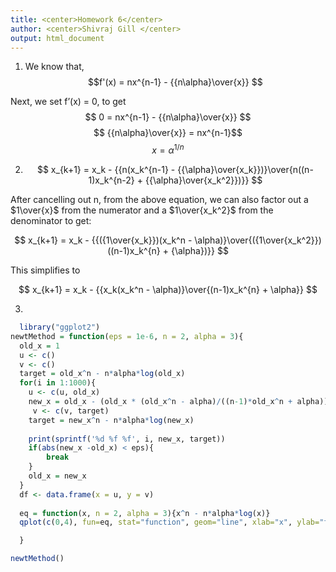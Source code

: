 ```yaml
---
title: <center>Homework 6</center>
author: <center>Shivraj Gill </center>
output: html_document
---
```

1.
We know that,
  $$f'(x) = nx^{n-1} - {{n\alpha}\over{x}} $$ 

Next, we set f'(x) = 0, to get
$$ 0 = nx^{n-1} - {{n\alpha}\over{x}} $$
$$ {{n\alpha}\over{x}} = nx^{n-1}$$
$$ x = \alpha^{1/n} $$


2. 
$$ x_{k+1} = x_k - {{n(x_k^{n-1} - {{\alpha}\over{x_k}})}\over{n((n-1)x_k^{n-2} + {{\alpha}\over{x_k^2}})}} $$

After cancelling out n, from the above equation, we can also factor out a $1\over{x}$ from the numerator and a $1\over{x_k^2}$ from the denominator to get:

$$ x_{k+1} = x_k - {{({1\over{x_k}})(x_k^n - \alpha)}\over{({1\over{x_k^2}})((n-1)x_k^{n} + {\alpha})}} $$

This simplifies to 

$$ x_{k+1} = x_k - {{x_k(x_k^n - \alpha)}\over{(n-1)x_k^{n} + \alpha}} $$



3. 
```r
  library("ggplot2")
newtMethod = function(eps = 1e-6, n = 2, alpha = 3){
  old_x = 1
  u <- c()
  v <- c()
  target = old_x^n - n*alpha*log(old_x)
  for(i in 1:1000){
    u <- c(u, old_x)    
    new_x = old_x - (old_x * (old_x^n - alpha)/((n-1)*old_x^n + alpha))
     v <- c(v, target)
    target = new_x^n - n*alpha*log(new_x)
   
    print(sprintf('%d %f %f', i, new_x, target))
    if(abs(new_x -old_x) < eps){
        break
    }
    old_x = new_x
  }
  df <- data.frame(x = u, y = v)
  
  eq = function(x, n = 2, alpha = 3){x^n - n*alpha*log(x)}
  qplot(c(0,4), fun=eq, stat="function", geom="line", xlab="x", ylab="f(x)") + geom_point(data = df, aes(x,y), colour = "red") 

  }

newtMethod()
```